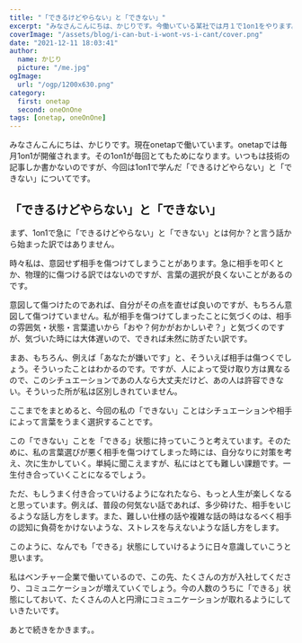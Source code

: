 ```yaml
---
title: "「できるけどやらない」と「できない」"
excerpt: "みなさんこんにちは、かじりです。今働いている某社では月１で1on1をやります。毎回ceoには深い話を教えてもらえるのでとても有意義な時間なのですが、今回は「できるけどやらない」と「できない」についてです。"
coverImage: "/assets/blog/i-can-but-i-wont-vs-i-cant/cover.png"
date: "2021-12-11 18:03:41"
author:
  name: かじり
  picture: "/me.jpg"
ogImage:
  url: "/ogp/1200x630.png"
category:
  first: onetap
  second: oneOnOne
tags: [onetap, oneOnOne]
---
```


みなさんこんにちは、かじりです。現在onetapで働いています。onetapでは毎月1on1が開催されます。その1on1が毎回とてもためになります。いつもは技術の記事しか書かないのですが、今回は1on1で学んだ「できるけどやらない」と「できない」についてです。

<Toc/>

## 「できるけどやらない」と「できない」

まず、1on1で急に「できるけどやらない」と「できない」とは何か？と言う話から始まった訳ではありません。

時々私は、意図せず相手を傷つけてしまうことがあります。急に相手を叩くとか、物理的に傷つける訳ではないのですが、言葉の選択が良くないことがあるのです。

意図して傷つけたのであれば、自分がその点を直せば良いのですが、もちろん意図して傷つけていません。私が相手を傷つけてしまったことに気づくのは、相手の雰囲気・状態・言葉遣いから「おや？何かがおかしいぞ？」と気づくのですが、気づいた時には大体遅いので、できれば未然に防ぎたい訳です。

まあ、もちろん、例えば「あなたが嫌いです」と、そういえば相手は傷つくでしょう。そういったことはわかるのです。ですが、人によって受け取り方は異なるので、このシチュエーションであの人なら大丈夫だけど、あの人は許容できない。そういった所が私は区別しきれていません。

ここまでをまとめると、今回の私の「できない」ことはシチュエーションや相手によって言葉をうまく選択することです。

この「できない」ことを「できる」状態に持っていこうと考えています。そのために、私の言葉選びが悪く相手を傷つけてしまった時には、自分なりに対策を考え、次に生かしていく。単純に聞こえますが、私にはとても難しい課題です。一生付き合っていくことになるでしょう。

ただ、もしうまく付き合っていけるようになれたなら、もっと人生が楽しくなると思っています。例えば、普段の何気ない話であれば、多少砕けた、相手をいじるような話し方をします。また、難しい仕様の話や複雑な話の時はなるべく相手の認知に負荷をかけないような、ストレスを与えないような話し方をします。

このように、なんでも「できる」状態にしていけるように日々意識していこうと思います。

私はベンチャー企業で働いているので、この先、たくさんの方が入社してくださり、コミュニケーションが増えていくでしょう。今の人数のうちに「できる」状態にしておいて、たくさんの人と円滑にコミュニケーションが取れるようにしていきたいです。

あとで続きをかきます。。